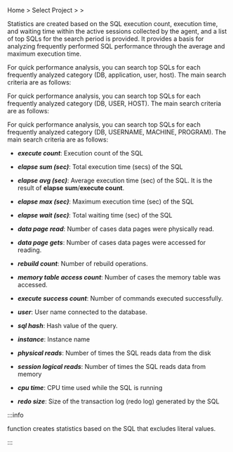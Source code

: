 Home &gt; Select Project &gt; <Cmdname sid="side_reportStat" className="uitext" /> &gt; <Cmdname sid="side_dbSqlStat" className="uitext" />

Statistics are created based on the SQL execution count, execution time, and waiting time within the active sessions collected by the agent, and a list of top SQLs for the search period is provided. It provides a basis for analyzing frequently performed SQL performance through the average and maximum execution time.

<InDoc product="postgresql">

For quick performance analysis, you can search top SQLs for each frequently analyzed category (DB, application, user, host). The main search criteria are as follows:

</InDoc>

<InDoc product="mysql">

For quick performance analysis, you can search top SQLs for each frequently analyzed category (DB, USER, HOST). The main search criteria are as follows:

</InDoc>

<InDoc product="oracle-pro,oracle">

For quick performance analysis, you can search top SQLs for each frequently analyzed category (DB, USERNAME, MACHINE, PROGRAM). The main search criteria are as follows:

</InDoc>

- **_execute count_**: Execution count of the SQL

- **_elapse sum (sec)_**: Total execution time (secs) of the SQL

- **_elapse avg (sec)_**: Average execution time (sec) of the SQL. It is the result of **elapse sum**/**execute count**.

- **_elapse max (sec)_**: Maximum execution time (sec) of the SQL

<Xclude product="mysql,mssql,mssql-v1,tibero">

- **_elapse wait (sec)_**: Total waiting time (sec) of the SQL

</Xclude>

<InDoc product="altibase">

- **_data page read_**: Number of cases data pages were physically read.

- **_data page gets_**: Number of cases data pages were accessed for reading.

- **_rebuild count_**: Number of rebuild operations.

- **_memory table access count_**: Number of cases the memory table was accessed.

- **_execute success count_**: Number of commands executed successfully.

- **_user_**: User name connected to the database.

- **_sql hash_**: Hash value of the query.

</InDoc>

<Xclude product="mssql,mssql-v1,tibero,cubrid">

- **_instance_**: Instance name

</Xclude>

<InDoc product="oracle,oracle-pro">

- **_physical reads_**: Number of times the SQL reads data from the disk

- **_session logical reads_**: Number of times the SQL reads data from memory

</InDoc>

<InDoc product="oracle-pro">

- **_cpu time_**: CPU time used while the SQL is running

- **_redo size_**: Size of the transaction log (redo log) generated by the SQL

</InDoc>

:::info

<Cmdname sid="side_dbSqlStat" className="uitext" /> function creates statistics based on the SQL that excludes literal values.

:::
